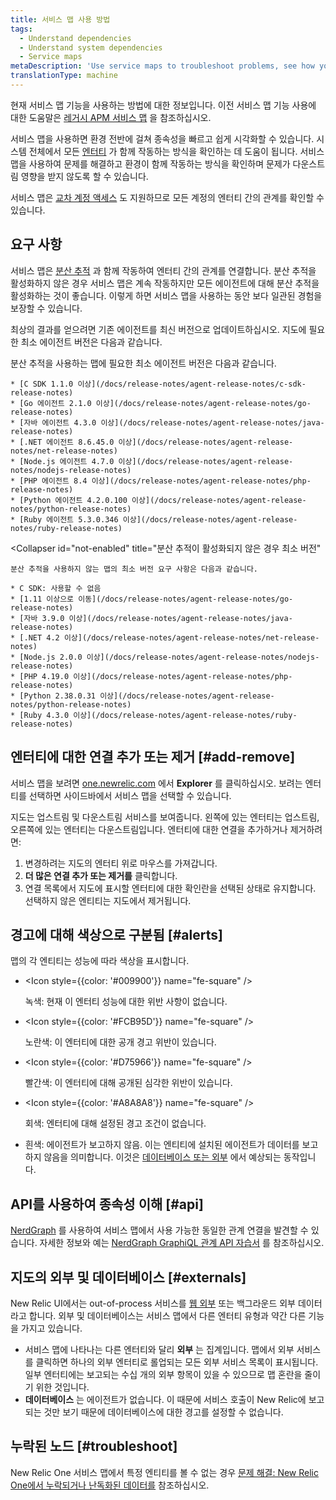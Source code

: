 ```yaml
---
title: 서비스 맵 사용 방법
tags:
  - Understand dependencies
  - Understand system dependencies
  - Service maps
metaDescription: 'Use service maps to troubleshoot problems, see how your environment works together, and ensure that issues don’t have downstream repercussions.'
translationType: machine
---
```


현재 서비스 맵 기능을 사용하는 방법에 대한 정보입니다. 이전 서비스 맵 기능 사용에 대한 도움말은 [레거시 APM 서비스 맵](/docs/understand-dependencies/understand-system-dependencies/service-maps/service-maps-apm) 을 참조하십시오.

서비스 맵을 사용하면 환경 전반에 걸쳐 종속성을 빠르고 쉽게 시각화할 수 있습니다. 시스템 전체에서 모든 [엔터티](/docs/what-entity-new-relic) 가 함께 작동하는 방식을 확인하는 데 도움이 됩니다. 서비스 맵을 사용하여 문제를 해결하고 환경이 함께 작동하는 방식을 확인하며 문제가 다운스트림 영향을 받지 않도록 할 수 있습니다.

서비스 맵은 [교차 계정 액세스](/docs/new-relic-one/use-new-relic-one/core-concepts/cross-account-features-security) 도 지원하므로 모든 계정의 엔터티 간의 관계를 확인할 수 있습니다.

## 요구 사항

서비스 맵은 [분산 추적](/docs/apm/distributed-tracing/getting-started/introduction-distributed-tracing) 과 함께 작동하여 엔터티 간의 관계를 연결합니다. 분산 추적을 활성화하지 않은 경우 서비스 맵은 계속 작동하지만 모든 에이전트에 대해 분산 추적을 활성화하는 것이 좋습니다. 이렇게 하면 서비스 맵을 사용하는 동안 보다 일관된 경험을 보장할 수 있습니다.

최상의 결과를 얻으려면 기존 에이전트를 최신 버전으로 업데이트하십시오. 지도에 필요한 최소 에이전트 버전은 다음과 같습니다.

<CollapserGroup>
  <Collapser
    id="dt-enabled"
    title="분산 추적이 활성화된 경우 최소 버전"
  >
    분산 추적을 사용하는 맵에 필요한 최소 에이전트 버전은 다음과 같습니다.

    * [C SDK 1.1.0 이상](/docs/release-notes/agent-release-notes/c-sdk-release-notes)
    * [Go 에이전트 2.1.0 이상](/docs/release-notes/agent-release-notes/go-release-notes)
    * [자바 에이전트 4.3.0 이상](/docs/release-notes/agent-release-notes/java-release-notes)
    * [.NET 에이전트 8.6.45.0 이상](/docs/release-notes/agent-release-notes/net-release-notes)
    * [Node.js 에이전트 4.7.0 이상](/docs/release-notes/agent-release-notes/nodejs-release-notes)
    * [PHP 에이전트 8.4 이상](/docs/release-notes/agent-release-notes/php-release-notes)
    * [Python 에이전트 4.2.0.100 이상](/docs/release-notes/agent-release-notes/python-release-notes)
    * [Ruby 에이전트 5.3.0.346 이상](/docs/release-notes/agent-release-notes/ruby-release-notes)
  </Collapser>

  <Collapser
    id="not-enabled"
    title="분산 추적이 활성화되지 않은 경우 최소 버전"
  >
    분산 추적을 사용하지 않는 맵의 최소 버전 요구 사항은 다음과 같습니다.

    * C SDK: 사용할 수 없음
    * [1.11 이상으로 이동](/docs/release-notes/agent-release-notes/go-release-notes)
    * [자바 3.9.0 이상](/docs/release-notes/agent-release-notes/java-release-notes)
    * [.NET 4.2 이상](/docs/release-notes/agent-release-notes/net-release-notes)
    * [Node.js 2.0.0 이상](/docs/release-notes/agent-release-notes/nodejs-release-notes)
    * [PHP 4.19.0 이상](/docs/release-notes/agent-release-notes/php-release-notes)
    * [Python 2.38.0.31 이상](/docs/release-notes/agent-release-notes/python-release-notes)
    * [Ruby 4.3.0 이상](/docs/release-notes/agent-release-notes/ruby-release-notes)
  </Collapser>
</CollapserGroup>

## 엔터티에 대한 연결 추가 또는 제거 [#add-remove]

서비스 맵을 보려면 [one.newrelic.com](https://one.newrelic.com) 에서 **Explorer** 를 클릭하십시오. 보려는 엔터티를 선택하면 사이드바에서 서비스 맵을 선택할 수 있습니다.

지도는 업스트림 및 다운스트림 서비스를 보여줍니다. 왼쪽에 있는 엔터티는 업스트림, 오른쪽에 있는 엔터티는 다운스트림입니다. 엔터티에 대한 연결을 추가하거나 제거하려면:

1. 변경하려는 지도의 엔터티 위로 마우스를 가져갑니다.
2. **더 많은 연결 추가 또는 제거를** 클릭합니다.
3. 연결 목록에서 지도에 표시할 엔터티에 대한 확인란을 선택된 상태로 유지합니다. 선택하지 않은 엔티티는 지도에서 제거됩니다.

## 경고에 대해 색상으로 구분됨 [#alerts]

맵의 각 엔티티는 성능에 따라 색상을 표시합니다.

* <Icon
    style={{color: '#009900'}}
    name="fe-square"
  />

  녹색: 현재 이 엔터티 성능에 대한 위반 사항이 없습니다.

* <Icon
    style={{color: '#FCB95D'}}
    name="fe-square"
  />

  노란색: 이 엔터티에 대한 공개 경고 위반이 있습니다.

* <Icon
    style={{color: '#D75966'}}
    name="fe-square"
  />

  빨간색: 이 엔터티에 대해 공개된 심각한 위반이 있습니다.

* <Icon
    style={{color: '#A8A8A8'}}
    name="fe-square"
  />

  회색: 엔터티에 대해 설정된 경고 조건이 없습니다.

* <Icon name="fe-square"/>

  흰색: 에이전트가 보고하지 않음. 이는 엔티티에 설치된 에이전트가 데이터를 보고하지 않음을 의미합니다. 이것은 [데이터베이스 또는 외부](#externals) 에서 예상되는 동작입니다.

## API를 사용하여 종속성 이해 [#api]

[NerdGraph](/docs/apis/graphql-api/get-started/introduction-new-relic-nerdgraph) 를 사용하여 서비스 맵에서 사용 가능한 동일한 관계 연결을 발견할 수 있습니다. 자세한 정보와 예는 [NerdGraph GraphiQL 관계 API 자습서](/docs/apis/graphql-api/tutorials/graphql-relationships-api-tutorial) 를 참조하십시오.

## 지도의 외부 및 데이터베이스 [#externals]

New Relic UI에서는 out-of-process 서비스를 [웹 외부](/docs/using-new-relic/welcome-new-relic/get-started/glossary#web-external) 또는 백그라운드 외부 데이터라고 합니다. 외부 및 데이터베이스는 서비스 맵에서 다른 엔터티 유형과 약간 다른 기능을 가지고 있습니다.

* 서비스 맵에 나타나는 다른 엔터티와 달리 **외부** 는 집계입니다. 맵에서 외부 서비스를 클릭하면 하나의 외부 엔터티로 롤업되는 모든 외부 서비스 목록이 표시됩니다. 일부 엔터티에는 보고되는 수십 개의 외부 항목이 있을 수 있으므로 맵 혼란을 줄이기 위한 것입니다.
* **데이터베이스** 는 에이전트가 없습니다. 이 때문에 서비스 호출이 New Relic에 보고되는 것만 보기 때문에 데이터베이스에 대한 경고를 설정할 수 없습니다.

## 누락된 노드 [#troubleshoot]

New Relic One 서비스 맵에서 특정 엔티티를 볼 수 없는 경우 [문제 해결: New Relic One에서 누락되거나 난독화된 데이터를](/docs/troubleshooting-missing-or-obfuscated-data-new-relic-one) 참조하십시오.